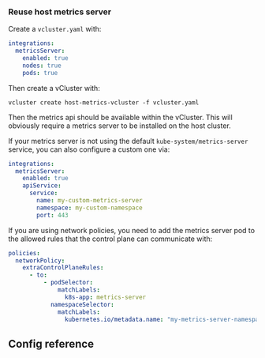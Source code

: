 
### Reuse host metrics server

Create a `vcluster.yaml` with:

```yaml
integrations:
  metricsServer:
    enabled: true
    nodes: true
    pods: true
```

Then create a vCluster with:

```
vcluster create host-metrics-vcluster -f vcluster.yaml
```

Then the metrics api should be available within the vCluster. This will obviously require a metrics server to be installed on the host cluster.

If your metrics server is not using the default `kube-system/metrics-server` service, you can also configure a custom one via:

```yaml
integrations:
  metricsServer:
    enabled: true
    apiService:
      service:
        name: my-custom-metrics-server
        namespace: my-custom-namespace
        port: 443
```

If you are using network policies, you need to add the metrics server pod to the allowed rules that the control plane can communicate with:

```yaml
policies:
  networkPolicy:
    extraControlPlaneRules:
      - to:
          - podSelector:
              matchLabels:
                k8s-app: metrics-server
            namespaceSelector:
              matchLabels:
                kubernetes.io/metadata.name: "my-metrics-server-namespace"
```

## Config reference

<MetricsServer />
